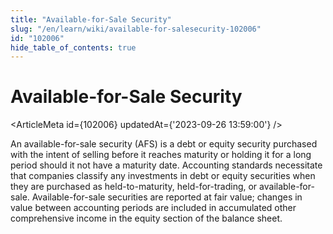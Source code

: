 ```yaml
---
title: "Available-for-Sale Security"
slug: "/en/learn/wiki/available-for-salesecurity-102006"
id: "102006"
hide_table_of_contents: true
---
```



# Available-for-Sale Security

<ArticleMeta id={102006} updatedAt={'2023-09-26 13:59:00'} />
<div className='border-solid border-b border-t-0 my-4 border-[var(--ifm-color-gray-300)]' />

An available-for-sale security (AFS) is a debt or equity security purchased with the intent of selling before it reaches maturity or holding it for a long period should it not have a maturity date. Accounting standards necessitate that companies classify any investments in debt or equity securities when they are purchased as held-to-maturity, held-for-trading, or available-for-sale. Available-for-sale securities are reported at fair value; changes in value between accounting periods are included in accumulated other comprehensive income in the equity section of the balance sheet.
